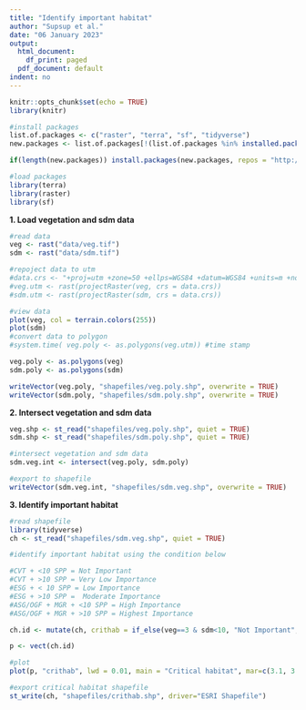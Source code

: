 ```yaml
---
title: "Identify important habitat"
author: "Supsup et al."
date: "06 January 2023"
output:
  html_document:
    df_print: paged
  pdf_document: default
indent: no
---
```

```r
knitr::opts_chunk$set(echo = TRUE)
library(knitr)
```
```r
#install packages
list.of.packages <- c("raster", "terra", "sf", "tidyverse")
new.packages <- list.of.packages[!(list.of.packages %in% installed.packages()[,"Package"])]

if(length(new.packages)) install.packages(new.packages, repos = "http://cran.us.r-project.org")

#load packages
library(terra)
library(raster)
library(sf)
```

**1. Load vegetation and sdm data**
```r
#read data
veg <- rast("data/veg.tif")
sdm <- rast("data/sdm.tif")

#repoject data to utm
#data.crs <- "+proj=utm +zone=50 +ellps=WGS84 +datum=WGS84 +units=m +no_defs "
#veg.utm <- rast(projectRaster(veg, crs = data.crs))
#sdm.utm <- rast(projectRaster(sdm, crs = data.crs))

#view data
plot(veg, col = terrain.colors(255))
plot(sdm)
#convert data to polygon
#system.time( veg.poly <- as.polygons(veg.utm)) #time stamp

veg.poly <- as.polygons(veg)
sdm.poly <- as.polygons(sdm)

writeVector(veg.poly, "shapefiles/veg.poly.shp", overwrite = TRUE)
writeVector(sdm.poly, "shapefiles/sdm.poly.shp", overwrite = TRUE)
```

**2. Intersect vegetation and sdm data**
```r
veg.shp <- st_read("shapefiles/veg.poly.shp", quiet = TRUE)
sdm.shp <- st_read("shapefiles/sdm.poly.shp", quiet = TRUE)

#intersect vegetation and sdm data
sdm.veg.int <- intersect(veg.poly, sdm.poly)

#export to shapefile
writeVector(sdm.veg.int, "shapefiles/sdm.veg.shp", overwrite = TRUE)
```

**3. Identify important habitat**
```r
#read shapefile
library(tidyverse)
ch <- st_read("shapefiles/sdm.veg.shp", quiet = TRUE)

#identify important habitat using the condition below

#CVT + <10 SPP = Not Important
#CVT + >10 SPP = Very Low Importance
#ESG + < 10 SPP = Low Importance 
#ESG + >10 SPP =  Moderate Importance 
#ASG/OGF + MGR + <10 SPP = High Importance
#ASG/OGF + MGR + >10 SPP = Highest Importance

ch.id <- mutate(ch, crithab = if_else(veg==3 & sdm<10, "Not Important", if_else(veg==3 & sdm>=10, "Very Low Importance", if_else(veg==2 & sdm<10, "Low Importance", if_else(veg==2 & sdm>=10, "Moderate Importance", if_else(veg==1 & sdm<10, "High Importance", if_else(veg==1 & sdm>=10, "Highest Importance", if_else(veg==4 & sdm<10, "High Importance", if_else(veg==4 & sdm>=10, "Highest Importance", "Not Data")))))))))

p <- vect(ch.id)

#plot
plot(p, "crithab", lwd = 0.01, main = "Critical habitat", mar=c(3.1, 3.1, 2.1, 9.1))

#export critical habitat shapefile
st_write(ch, "shapefiles/crithab.shp", driver="ESRI Shapefile")
```


